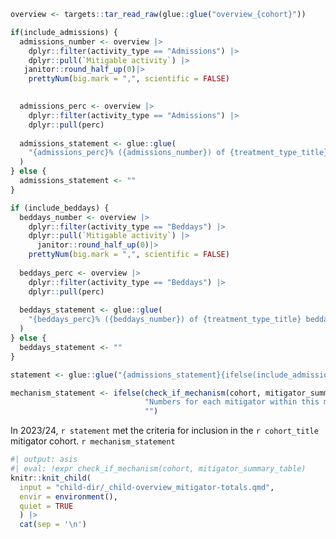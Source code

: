 ```r
overview <- targets::tar_read_raw(glue::glue("overview_{cohort}"))

if(include_admissions) {
  admissions_number <- overview |>
    dplyr::filter(activity_type == "Admissions") |>
    dplyr::pull(`Mitigable activity`) |>
   janitor::round_half_up(0)|>
    prettyNum(big.mark = ",", scientific = FALSE)

  
  admissions_perc <- overview |>
    dplyr::filter(activity_type == "Admissions") |>
    dplyr::pull(perc)
  
  admissions_statement <- glue::glue(
    "{admissions_perc}% ({admissions_number}) of {treatment_type_title} admissions"
  )
} else {
  admissions_statement <- ""
}

if (include_beddays) {
  beddays_number <- overview |>
    dplyr::filter(activity_type == "Beddays") |>
    dplyr::pull(`Mitigable activity`) |>
      janitor::round_half_up(0)|>
    prettyNum(big.mark = ",", scientific = FALSE)
  
  beddays_perc <- overview |>
    dplyr::filter(activity_type == "Beddays") |>
    dplyr::pull(perc)
  
  beddays_statement <- glue::glue(
    "{beddays_perc}% ({beddays_number}) of {treatment_type_title} beddays"
  )
} else {
  beddays_statement <- ""
}

statement <- glue::glue("{admissions_statement}{ifelse(include_admissions_and_beddays, ' and ', '')}{beddays_statement}")

mechanism_statement <- ifelse(check_if_mechanism(cohort, mitigator_summary_table),
                              "Numbers for each mitigator within this mechanism are presented below.",
                              "")
```

In 2023/24, `r statement` met the criteria for inclusion in the `r cohort_title` mitigator cohort. `r mechanism_statement`

```r
#| output: asis
#| eval: !expr check_if_mechanism(cohort, mitigator_summary_table)
knitr::knit_child(
  input = "child-dir/_child-overview_mitigator-totals.qmd",
  envir = environment(),
  quiet = TRUE
  ) |>
  cat(sep = '\n')
```